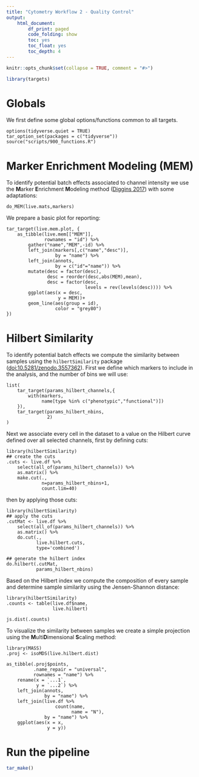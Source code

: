 ```yaml
---
title: "Cytometry Workflow 2 - Quality Control"
output: 
    html_document:
        df_print: paged
        code_folding: show
        toc: yes
        toc_float: yes
        toc_depth: 4
---
```


```r
knitr::opts_chunk$set(collapse = TRUE, comment = "#>")
```

```r
library(targets)
```

# Globals

We first define some global options/functions common to all targets.

```targets
options(tidyverse.quiet = TRUE)
tar_option_set(packages = c("tidyverse"))
source("scripts/900_functions.R")
```

# Marker Enrichment Modeling (MEM)

To identify potential batch effects associated to channel intensity we use the **M**arker **E**nrichment **M**odeling method ([Diggins 2017](https://doi.org/10.1038/nmeth.4149)) with some adaptations:

```targets
do_MEM(live.mats,markers)
```

We prepare a basic plot for reporting:

```targets
tar_target(live.mem.plot, {
    as_tibble(live.mem[["MEM"]],
              rownames = "id") %>% 
        gather("name","MEM",-id) %>% 
        left_join(markers[,c("name","desc")],
                  by = "name") %>% 
        left_join(annots,
                  by = c("id"="name")) %>% 
        mutate(desc = factor(desc),
               desc = reorder(desc,abs(MEM),mean),
               desc = factor(desc,
                             levels = rev(levels(desc)))) %>% 
        ggplot(aes(x = desc,
                   y = MEM))+
        geom_line(aes(group = id),
                  color = "grey80")
})
```

# Hilbert Similarity

To identify potential batch effects we compute the similarity between samples using the `hilbertSimilarity` package ([doi:10.5281/zenodo.3557362](https://zenodo.org/record/3557362)). First we define which markers to include in the analysis, and the number of bins we will use:

```targets
list(
    tar_target(params_hilbert_channels,{
        with(markers,
             name[type %in% c("phenotypic","functional")])
    }),
    tar_target(params_hilbert_nbins,
               2)
)
```

Next we associate every cell in the dataset to a value on the Hilbert curve defined over all selected channels, first by defining cuts:

```targets
library(hilbertSimilarity)
## create the cuts 
.cuts <- live.df %>% 
    select(all_of(params_hilbert_channels)) %>% 
    as.matrix() %>% 
    make.cut(.,
             n=params_hilbert_nbins+1,
             count.lim=40)
```

then by applying those cuts:

```targets
library(hilbertSimilarity)
## apply the cuts
.cutMat <- live.df %>% 
    select(all_of(params_hilbert_channels)) %>% 
    as.matrix() %>% 
    do.cut(.,
           live.hilbert.cuts,
           type='combined')

## generate the hilbert index
do.hilbert(.cutMat,
           params_hilbert_nbins)
```

Based on the Hilbert index we compute the composition of every sample and determine sample similarity using the Jensen-Shannon distance:

```targets
library(hilbertSimilarity)
.counts <- table(live.df$name,
                 live.hilbert)

js.dist(.counts)
```

To visualize the similarity between samples we create a simple projection using the **M**ulti**D**imensional **S**caling method:

```targets
library(MASS)
.proj <- isoMDS(live.hilbert.dist)

as_tibble(.proj$points,
          .name_repair = "universal",
          rownames = "name") %>% 
    rename(x = `...1`,
           y = `...2`) %>% 
    left_join(annots,
              by = "name") %>% 
    left_join(live.df %>% 
                  count(name,
                        name = "N"),
              by = "name") %>% 
    ggplot(aes(x = x,
               y = y))
```

# Run the pipeline

```r
tar_make()
```

